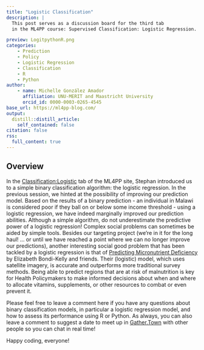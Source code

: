 ```yaml
---
title: "Logistic Classification"
description: |
  This post serves as a discussion board for the third tab
  in the ML4PP course: Supervised Classification: Logistic Regression.

preview: LogitpythonR.png
categories:
    - Prediction
    - Policy
    - Logistic Regression
    - Classification
    - R
    - Python
author:
    - name: Michelle González Amador
      affiliation: UNU-MERIT and Maastricht University
      orcid_id: 0000-0003-0265-4545
base_url: https://ml4pp-blog.com/
output:
  distill::distill_article:
    self_contained: false
citation: false
rss:
  full_content: true
---
```


## Overview

In the [Classification:Logistic](https://www.ml4publicpolicy.com/classification.html) tab of the ML4PP site, Stephan introduced us to a simple binary classification algorithm: the logistic regression. In the previous session, we hinted at the possibility of improving our prediction model. Based on the results of a binary prediction - an individual in Malawi is considered poor if they ball on or below some income threshold - using a logistic regression, we have indeed marginally improved our prediction abilities. Although a simple algorithm, do not underestimate the predictive power of a logistic regression! Complex social problems can sometimes be aided by simple tools. Besides our targeting project (we're in it for the long haul! ... or until we have reached a point where we can no longer improve our predictions), another interesting social good problem that has been tackled by a logistic regression is that of [Predicting Micronutrient Deficiency](https://onlinelibrary.wiley.com/doi/10.1002/aaai.12080) by Elizabeth Bondi-Kelly and friends. Their (logistic) model, which uses satellite imagery, is accurate and outperforms more traditional survey methods. Being able to predict regions that are at risk of malnutrition is key for Health Policymakers to make informed decisions about when and where to allocate vitamins, supplements, or other resources to combat or even prevent it.  


Please feel free to leave a comment here if you have any questions about binary classification models, in particular a logistic regression model, and how to assess its performance using R or Python. As always, you can also leave a comment to suggest a date to meet up in [Gather.Town](https://app.gather.town/app/oHbUVQSaCs7SOToI/ML%20for%20Public%20Policy) with other people so you can chat in real time!

Happy coding, everyone! 